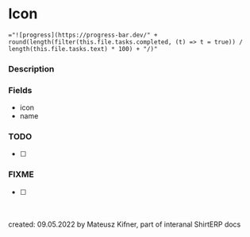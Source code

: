 
<Meta title="ShirtERP/Models/Sub/Icon" />

# Icon

`="![progress](https://progress-bar.dev/" + round(length(filter(this.file.tasks.completed, (t) => t = true)) / length(this.file.tasks.text) * 100) + "/)"`

### Description

### Fields

- icon
- name

### TODO

- [ ]

### FIXME

- [ ]

<br />
<br />
created: 09.05.2022 by Mateusz Kifner, part of interanal ShirtERP docs
